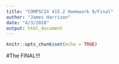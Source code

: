 ```yaml
---
title: "COMPSCIX 415.2 Homework 9/Final"
author: "James Harrison"
date: "4/3/2018"
output: html_document
---
```


```r
knitr::opts_chunk$set(echo = TRUE)
```

#The FINAL!!!
